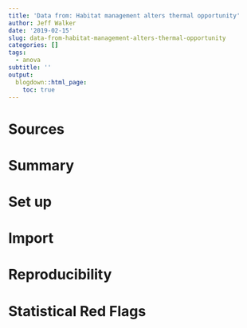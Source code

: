 ```yaml
---
title: 'Data from: Habitat management alters thermal opportunity'
author: Jeff Walker
date: '2019-02-15'
slug: data-from-habitat-management-alters-thermal-opportunity
categories: []
tags:
  - anova
subtitle: ''
output:
  blogdown::html_page:
    toc: true
---
```


# Sources

# Summary

# Set up

# Import

# Reproducibility

# Statistical Red Flags
